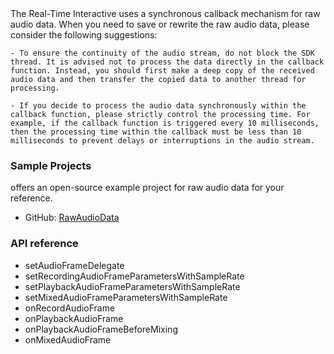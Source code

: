<PlatformWrapper platform="ios">

<Admonition title="PRECAUTION" type="caution">
The <Vg k="COMPANY" /> Real-Time Interactive  <Vpd k="SDK"/> uses a synchronous callback mechanism for raw audio data. When you need to save or rewrite the raw audio data, please consider the following suggestions:

    - To ensure the continuity of the audio stream, do not block the SDK thread. It is advised not to process the data directly in the callback function. Instead, you should first make a deep copy of the received audio data and then transfer the copied data to another thread for processing.

    - If you decide to process the audio data synchronously within the callback function, please strictly control the processing time. For example, if the callback function is triggered every 10 milliseconds, then the processing time within the callback must be less than 10 milliseconds to prevent delays or interruptions in the audio stream.
</Admonition>

### Sample Projects

<Vg k="COMPANY" /> offers an open-source example project for raw audio data for your reference.

* GitHub: [RawAudioData](https://github.com/AgoraIO/API-Examples/blob/main/iOS/APIExample/APIExample/Examples/Advanced/RawAudioData/RawAudioData.swift)

### API reference

- <Link to="{{global.API_REF_IOS_ROOT}}/agorartckit/agorartcenginekit/setaudioframedelegate(_:)">setAudioFrameDelegate</Link>
- <Link to="{{global.API_REF_IOS_ROOT}}/agorartckit/agorartcenginekit/setrecordingaudioframeparameterswithsamplerate(_:channel:mode:samplespercall:)">setRecordingAudioFrameParametersWithSampleRate</Link>
- <Link to="{{global.API_REF_IOS_ROOT}}/agorartckit/agorartcenginekit/setplaybackaudioframeparameterswithsamplerate(_:channel:mode:samplespercall:)">setPlaybackAudioFrameParametersWithSampleRate</Link>
- <Link to="{{global.API_REF_IOS_ROOT}}/agorartckit/agorartcenginekit/setmixedaudioframeparameterswithsamplerate(_:channel:samplespercall:)">setMixedAudioFrameParametersWithSampleRate</Link>
- <Link to="{{global.API_REF_IOS_ROOT}}/agorartckit/agoraaudioframedelegate/onrecordaudioframe(_:channelid:)">onRecordAudioFrame</Link>
- <Link to="{{global.API_REF_IOS_ROOT}}/agorartckit/agoraaudioframedelegate/onplaybackaudioframe(_:channelid:)">onPlaybackAudioFrame</Link>
- <Link to="{{global.API_REF_IOS_ROOT}}/agorartckit/agoraaudioframedelegate/onplaybackaudioframe(beforemixing:channelid:uid:)">onPlaybackAudioFrameBeforeMixing</Link>
- <Link to="{{global.API_REF_IOS_ROOT}}/agorartckit/agoraaudioframedelegate/onmixedaudioframe(_:channelid:)">onMixedAudioFrame</Link>


</PlatformWrapper>